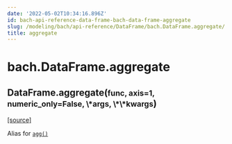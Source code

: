 ```yaml
---
date: '2022-05-02T10:34:16.896Z'
id: bach-api-reference-data-frame-bach-data-frame-aggregate
slug: /modeling/bach/api-reference/DataFrame/bach.DataFrame.aggregate/
title: aggregate
---
```


# bach.DataFrame.aggregate

<div class="method">

<h2 class="signature-method"><span class="additional-name">DataFrame.</span><span class="name">aggregate(</span><small class="parameter-list"><span class="parameter" id="func">func</span>, <span class="parameter" id="axis">axis=1</span>, <span class="parameter" id="numeric_only">numeric_only=False</span>, <span class="parameter" id="*">\*args</span>, <span class="parameter" id="**">\*\*kwargs</span></small>)</h2>


&#8203;<span class="view-source">[[source]](https://github.com/objectiv/objectiv-analytics/blob/main/bach/bach/dataframe.py)</span>

<div class="content">

Alias for [`agg()`](/docs/modeling/bach/api-reference/DataFrame/bach.DataFrame.agg/#bach.DataFrame.agg)


</div>

</div>
